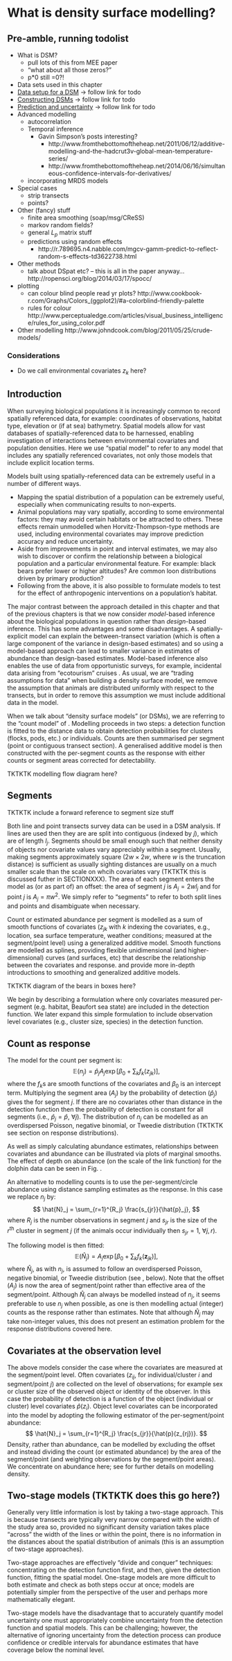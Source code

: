 # What is density surface modelling?

## Pre-amble, running todolist 

 * What is DSM?
    - pull lots of this from MEE paper
    - "what about all those zeros?"
    - p*0 still =0?!
 * Data sets used in this chapter
 * [Data setup for a DSM](dsm-datasetup.Rmd) -> follow link for todo
 * [Constructing DSMs](dsm-constructing.Rmd) -> follow link for todo
 * [Prediction and uncertainty](dsm-prediction-variance.Rmd) -> follow link for todo
 * Advanced modelling
    - autocorrelation
    - Temporal inference
      - Gavin Simpson's posts interesting?
        - http://www.fromthebottomoftheheap.net/2011/06/12/additive-modelling-and-the-hadcrut3v-global-mean-temperature-series/
        - http://www.fromthebottomoftheheap.net/2014/06/16/simultaneous-confidence-intervals-for-derivatives/
    - incorporating MRDS models
 * Special cases
    - strip transects
    - points?
 * Other (fancy) stuff
    - finite area smoothing (soap/msg/CReSS)
    - markov random fields?
    - general $L_p$ matrix stuff
    - predictions using random effects
       * http://r.789695.n4.nabble.com/mgcv-gamm-predict-to-reflect-random-s-effects-td3622738.html
 * Other methods
    - talk about DSpat etc? -- this is all in the paper anyway...
http://ropensci.org/blog/2014/03/17/spocc/
 * plotting
    - can colour blind people read yr plots? http://www.cookbook-r.com/Graphs/Colors_(ggplot2)/#a-colorblind-friendly-palette
    - rules for colour http://www.perceptualedge.com/articles/visual_business_intelligence/rules_for_using_color.pdf
  * Other modelling http://www.johndcook.com/blog/2011/05/25/crude-models/

### Considerations
\label{aref}

  * Do we call environmental covariates $z_k$ here?


## Introduction

When surveying biological populations it is increasingly common to record spatially referenced data, for example: coordinates of observations, habitat type, elevation or (if at sea) bathymetry. Spatial models allow for vast databases of spatially-referenced data \citep[e.g. OBIS-SEAMAP,][]{Halpin:2009je} to be harnessed, enabling investigation of interactions between environmental covariates and population densities. Here we use "spatial model" to refer to any model that includes any spatially referenced covariates, not only those models that include explicit location terms. 

Models built using spatially-referenced data can be extremely useful in a number of different ways. 

  * Mapping the spatial distribution of a population can be extremely useful, especially when communicating results to non-experts.
  * Animal populations may vary spatially, according to some environmental factors: they may avoid certain habitats or be attracted to others. These effects remain unmodelled when Horvitz-Thompson-type methods are used, including environmental covariates may improve prediction accuracy and reduce uncertainty.
  * Aside from improvements in point and interval estimates, we may also wish to discover or confirm the relationship between a biological population and a particular environmental feature. For example: black bears prefer lower or higher altitudes? Are common loon distributions driven by primary production?
  * Following from the above, it is also possible to formulate models to test for the effect of anthropogenic interventions on a population's habitat.

The major contrast between the approach detailed in this chapter and that of the previous chapters is that we now consider *model*-based inference about the biological populations in question rather than *design*-based inference. This has some advantages and some disadvantages. A spatially-explicit model can explain the between-transect variation (which is often a large component of the variance in design-based estimates) and so using a model-based approach can lead to smaller variance in estimates of abundance than design-based estimates. Model-based inference also enables the use of data from opportunistic surveys, for example, incidental data arising from "ecotourism" cruises \citep{Williams:2006tz}. As usual, we are "trading assumptions for data" when building a density surface model, we remove the assumption that animals are distributed uniformly with respect to the transects, but in order to remove this assumption we must include additional data in the model.



When we talk about "density surface models" (or DSMs), we are referring to the "count model" of \cite{Hedley:2004et}. Modelling proceeds in two steps: a detection function is fitted to the distance data to obtain detection probabilities for clusters (flocks, pods, etc.) or individuals. Counts are then summarised per segment (point or contiguous transect section). A generalised additive model \cite[GAM; e.g.][]{Wood:2006wz} is then constructed with the per-segment counts as the response with either counts or segment areas corrected for detectability.

TKTKTK modelling flow diagram here?

\ref{aref}

## Segments

TKTKTK include a forward reference to segment size stuff

Both line and point transects survey data can be used in a DSM analysis. If lines are used then they are are split into contiguous \textit{segments} (indexed by $j$), which are of length $l_j$. Segments should be small enough such that neither density of objects nor covariate values vary appreciably within a segment. Usually, making segments approximately square ($2w\times 2w$, where $w$ is the truncation distance) is sufficient as usually sighting distances are usually on a much smaller scale than the scale on whcih covariates vary (TKTKTK this is discussed futher in SECTIONXXX). The area of each segment enters the model as (or as part of) an offset: the area of segment $j$ is $A_j = 2wl_j$ and for point $j$ is $A_j=\pi w^2$. We simply refer to "segments" to refer to both split lines and points and disambiguate when necessary.

Count or estimated abundance per  segment is modelled as a sum of smooth functions of covariates ($z_{jk}$ with $k$ indexing the covariates, e.g., location, sea surface temperature, weather conditions; measured at the segment/point level) using a generalized additive model. Smooth functions are modelled as splines, providing flexible unidimensional (and higher-dimensional) curves (and surfaces, etc) that describe the relationship between the covariates and response. \cite{Wood:2006wz} and \cite{ruppert2003semiparametric} provide more in-depth introductions to smoothing and generalized additive models.

TKTKTK diagram of the bears in boxes here?

We begin by describing a formulation where only covariates measured per-segment (e.g. habitat, Beaufort sea state) are included in the detection function. We later expand this simple formulation to include observation level covariates (e.g., cluster size, species) in the detection function.


## Count as response

The model for the count per segment is:
$$
\mathbb{E}(n_j) = \hat{p}_j A_j \exp\left[ \beta_0 + \sum_k f_k\left(z_{jk}\right) \right],
$$
where the $f_k$s are smooth functions of the covariates and $\beta_0$ is an intercept term. Multiplying the segment area ($A_j$) by the probability of detection ($\hat{p}_j$) gives the \textit{effective area} for segment $j$. If there are no covariates other than distance in the detection function then the probability of detection is constant for all segments (i.e., $\hat{p}_j=\hat{p}$, $\forall j$). The distribution of $n_j$ can be modelled as an overdispersed Poisson, negative binomial, or Tweedie distribution (TKTKTK see section on response distributions). 

As well as simply calculating abundance estimates, relationships between covariates and abundance can be illustrated via plots of marginal smooths. The effect of depth on abundance (on the scale of the link function) for the dolphin data can be seen in Fig. \ref{depth-gamplot}. 

An alternative to modelling counts is to use the per-segment/circle abundance using distance sampling estimates as the response. In this case we replace $n_j$ by:
$$
\hat{N}_j = \sum_{r=1}^{R_j} \frac{s_{jr}}{\hat{p}_j},
$$
where $R_j$ is the number observations in segment $j$ and $s_{jr}$ is the size of the $r^\text{th}$ cluster in segment $j$ (if the animals occur individually then $s_{jr}=1$, $\forall j,r$). 

The following model is then fitted:
$$
\mathbb{E}(\hat{N}_j) = A_j \exp\left[ \beta_0 + \sum_k f_k\left(\mathbf{z}_{jk}\right) \right],
$$
where $\hat{N}_j$, as with $n_j$, is assumed to follow an overdispersed Poisson, negative binomial, or Tweedie distribution (see \textit{Recent developments}, below). Note that the offset ($A_j$) is now the area of segment/point rather than effective area of the segment/point. Although $\hat{N}_j$ can always be modelled instead of $n_j$, it seems preferable to use $n_j$ when possible, as one is then modelling actual (integer) counts as the response rather than estimates. Note that although $\hat{N}_j$ may take non-integer values, this does not present an estimation problem for the response distributions covered here.

## Covariates at the observation level

The above models consider the case where the covariates are measured at the segment/point level. Often covariates ($z_{ij}$, for individual/cluster $i$ and segment/point $j$) are collected on the level of observations; for example sex or cluster size of the observed object or identity of the observer. In this case the probability of detection is a function of the object (individual or cluster) level covariates $\hat{p}(z_i)$. Object level covariates can be incorporated into the model by adopting the following estimator of the per-segment/point abundance:
$$
\hat{N}_j = \sum_{r=1}^{R_j} \frac{s_{jr}}{\hat{p}(z_{rj})}.
$$
Density, rather than abundance, can be modelled by excluding the offset and instead dividing the count (or estimated abundance) by the area of the segment/point (and weighting observations by the segment/point areas). We concentrate on abundance here; see \cite{Hedley:2004et} for further details on modelling density.






## Two-stage models (TKTKTK does this go here?)

Generally very little information is lost by taking a two-stage approach. This is because transects are typically very narrow compared with the width of the study area so, provided no significant density variation takes place "across" the width of the lines or within the point, there is no information in the distances about the spatial distribution of animals (this is an assumption of two-stage approaches). 

Two-stage approaches are effectively "divide and conquer" techniques: concentrating on the detection function first, and then, given the detection function, fitting the spatial model. One-stage models are more difficult to both estimate and check as both steps occur at once; models are potentially simpler from the perspective of the user and perhaps more mathematically elegant.

Two-stage models have the disadvantage that to accurately quantify model uncertainty one must appropriately combine uncertainty from the detection function and spatial models. This can be challenging; however, the alternative of ignoring uncertainty from the detection process \cite[e.g.][]{Niemi:2010kx} can produce confidence or credible intervals for abundance estimates that have coverage below the nominal level.







